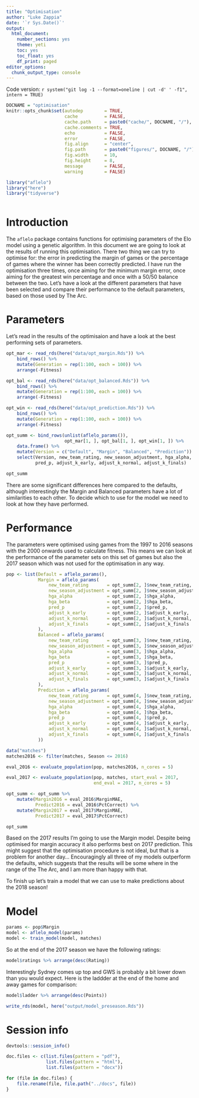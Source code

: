 ```yaml
---
title: "Optimisation"
author: "Luke Zappia"
date: '`r Sys.Date()`'
output:
  html_document:
    number_sections: yes
    theme: yeti
    toc: yes
    toc_float: yes
    df_print: paged
editor_options: 
  chunk_output_type: console
---
```


Code version: `r system("git log -1 --format=oneline | cut -d' ' -f1", intern = TRUE)`

```r
DOCNAME = "optimisation"
knitr::opts_chunk$set(autodep        = TRUE,
                      cache          = FALSE,
                      cache.path     = paste0("cache/", DOCNAME, "/"),
                      cache.comments = TRUE,
                      echo           = FALSE,
                      error          = FALSE,
                      fig.align      = "center",
                      fig.path       = paste0("figures/", DOCNAME, "/"),
                      fig.width      = 10,
                      fig.height     = 8,
                      message        = FALSE,
                      warning        = FALSE)
```

```r
library("aflelo")
library("here")
library("tidyverse")
```

```r

```

Introduction
============

The `aflelo` package contains functions for optimising parameters of the Elo
model using a genetic algorithm. In this document we are going to look at the
results of running this optimisation. There two thing we can try to optimise
for: the error in predicting the margin of games or the percentage of games
where the winner has been correctly predicted. I have run the optimisation three
times, once aiming for the minimum margin error, once aiming for the greatest
win percentage and once with a 50/50 balance between the two. Let's have a look
at the different parameters that have been selected and compare their
performance to the default parameters, based on those used by The Arc.

Parameters
==========

Let's read in the results of the optimisaion and have a look at the best
performing sets of parameters.

```r
opt_mar <- read_rds(here("data/opt_margin.Rds")) %>%
    bind_rows() %>%
    mutate(Generation = rep(1:100, each = 100)) %>%
    arrange(-Fitness)

opt_bal <- read_rds(here("data/opt_balanced.Rds")) %>%
    bind_rows() %>%
    mutate(Generation = rep(1:100, each = 100)) %>%
    arrange(-Fitness)

opt_win <- read_rds(here("data/opt_prediction.Rds")) %>%
    bind_rows() %>%
    mutate(Generation = rep(1:100, each = 100)) %>%
    arrange(-Fitness)

opt_summ <- bind_rows(unlist(aflelo_params()),
                      opt_mar[1, ], opt_bal[1, ], opt_win[1, ]) %>%
    data.frame() %>%
    mutate(Version = c("Default", "Margin", "Balanced", "Prediction")) %>%
    select(Version, new_team_rating, new_season_adjustment, hga_alpha, hga_beta,
           pred_p, adjust_k_early, adjust_k_normal, adjust_k_finals)

opt_summ
```

There are some significant differences here compared to the defaults, although
interestingly the Margin and Balanced parameters have a lot of similarities to
each other. To decide which to use for the model we need to look at how they
have performed.

Performance
===========

The parameters were optimised using games from the 1997 to 2016 seasons with
the 2000 onwards used to calculate fitness. This means we can look at the
performance of the parameter sets on this set of games but also the 2017 season
which was not used for the optimisation in any way.

```r
pop <- list(Default = aflelo_params(),
            Margin = aflelo_params(
                new_team_rating       = opt_summ[2, ]$new_team_rating,
                new_season_adjustment = opt_summ[2, ]$new_season_adjustment,
                hga_alpha             = opt_summ[2, ]$hga_alpha,
                hga_beta              = opt_summ[2, ]$hga_beta,
                pred_p                = opt_summ[2, ]$pred_p,
                adjust_k_early        = opt_summ[2, ]$adjust_k_early,
                adjust_k_normal       = opt_summ[2, ]$adjust_k_normal,
                adjust_k_finals       = opt_summ[2, ]$adjust_k_finals 
            ),
            Balanced = aflelo_params(
                new_team_rating       = opt_summ[3, ]$new_team_rating,
                new_season_adjustment = opt_summ[3, ]$new_season_adjustment,
                hga_alpha             = opt_summ[3, ]$hga_alpha,
                hga_beta              = opt_summ[3, ]$hga_beta,
                pred_p                = opt_summ[3, ]$pred_p,
                adjust_k_early        = opt_summ[3, ]$adjust_k_early,
                adjust_k_normal       = opt_summ[3, ]$adjust_k_normal,
                adjust_k_finals       = opt_summ[3, ]$adjust_k_finals 
            ),
            Prediction = aflelo_params(
                new_team_rating       = opt_summ[4, ]$new_team_rating,
                new_season_adjustment = opt_summ[4, ]$new_season_adjustment,
                hga_alpha             = opt_summ[4, ]$hga_alpha,
                hga_beta              = opt_summ[4, ]$hga_beta,
                pred_p                = opt_summ[4, ]$pred_p,
                adjust_k_early        = opt_summ[4, ]$adjust_k_early,
                adjust_k_normal       = opt_summ[4, ]$adjust_k_normal,
                adjust_k_finals       = opt_summ[4, ]$adjust_k_finals 
            ))
```

```r
data("matches")
matches2016 <- filter(matches, Season <= 2016)

eval_2016 <- evaluate_population(pop, matches2016, n_cores = 5)
```

```r
eval_2017 <- evaluate_population(pop, matches, start_eval = 2017,
                                 end_eval = 2017, n_cores = 5)
```

```r
opt_summ <- opt_summ %>%
    mutate(Margin2016 = eval_2016$MarginMAE,
           Predict2016 = eval_2016$PctCorrect) %>%
    mutate(Margin2017 = eval_2017$MarginMAE,
           Predict2017 = eval_2017$PctCorrect)

opt_summ
```

Based on the 2017 results I'm going to use the Margin model. Despite being
optimised for margin accuracy it also performs best on 2017 prediction. This
might suggest that the optimisation procedure is not ideal, but that is a
problem for another day... Encouragingly all three of my models outperform
the defaults, which suggests that the results will be some where in the range
of the The Arc, and I am more than happy with that.

To finish up let's train a model that we can use to make predictions about the
2018 season!

Model
=====

```r
params <- pop$Margin
model <- aflelo_model(params)
model <- train_model(model, matches)
```

So at the end of the 2017 season we have the following ratings:

```r
model$ratings %>% arrange(desc(Rating))
```

Interestingly Sydney comes up top and GWS is probably a bit lower down than you
would expect. Here is the laddder at the end of the home and away games for
comparison:

```r
model$ladder %>% arrange(desc(Points))
```

```r
write_rds(model, here("output/model_preseason.Rds"))
```

Session info
============

```r
devtools::session_info()
```

```r
doc.files <- c(list.files(pattern = "pdf"),
               list.files(pattern = "html"),
               list.files(pattern = "docx"))

for (file in doc.files) {
    file.rename(file, file.path("../docs", file))
}
```

